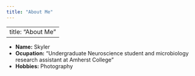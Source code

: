 ```yaml
---
title: "About Me"
---
```


---
title: "About Me"
---

- __Name:__ Skyler
- __Ocupation:__ "Undergraduate Neuroscience student and microbiology research assistant at Amherst College"
- __Hobbies:__ Photography
